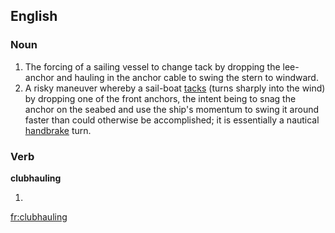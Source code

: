 ==English==

===Noun===
{{en-noun|-|clubhaulings}}

# The forcing of a sailing vessel to change tack by dropping the lee-anchor and hauling in the anchor cable to swing the stern to windward.
# A risky maneuver whereby a sail-boat [[tacks]] (turns sharply into the wind) by dropping one of the front anchors, the intent being to snag the anchor on the seabed and use the ship's momentum to swing it around faster than could otherwise be accomplished; it is essentially a nautical [[handbrake]] turn.

===Verb===
'''clubhauling'''

# {{present participle of|[[clubhaul]]}}

[[fr:clubhauling]]